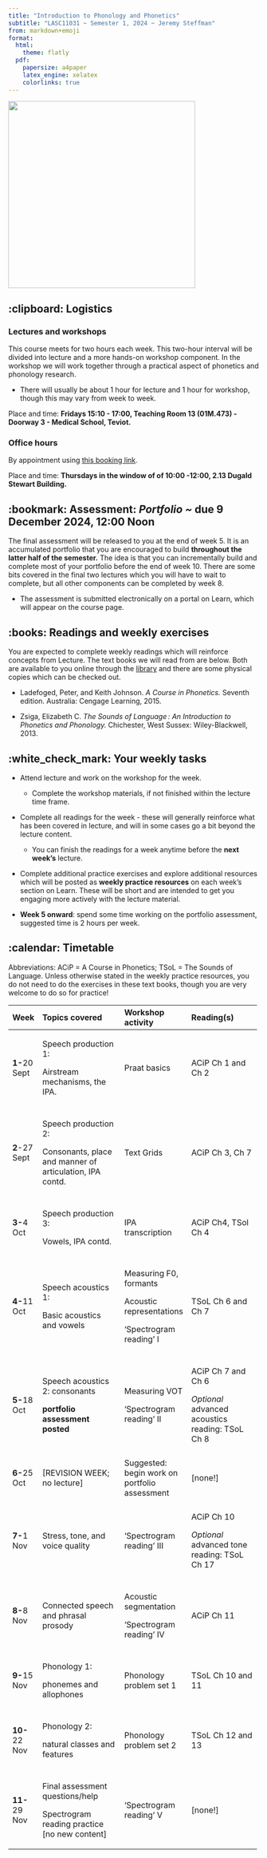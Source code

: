 ```yaml
---
title: "Introduction to Phonology and Phonetics"
subtitle: "LASC11031 ~ Semester 1, 2024 ~ Jeremy Steffman"
from: markdown+emoji
format:
  html:
    theme: flatly
  pdf:  
    papersize: a4paper
    latex_engine: xelatex
    colorlinks: true
---
```


![](images/praat.png){fig-align="center" width="375"}

## :clipboard: Logistics

### Lectures and workshops

This course meets for two hours each week. This two-hour interval will be divided into lecture and a more hands-on workshop component. In the workshop we will work together through a practical aspect of phonetics and phonology research.

-   There will usually be about 1 hour for lecture and 1 hour for workshop, though this may vary from week to week.

Place and time: **Fridays 15:10 - 17:00, Teaching Room 13 (01M.473) - Doorway 3 - Medical School, Teviot.**

### Office hours

By appointment using [this booking link](https://jeremysteffman.youcanbook.me/).

Place and time: **Thursdays in the window of of 10:00 -12:00, 2.13 Dugald Stewart Building.**

## :bookmark: Assessment: *Portfolio* *\~* **due 9 December 2024, 12:00 Noon**

The final assessment will be released to you at the end of week 5. It is an accumulated portfolio that you are encouraged to build **throughout the latter half of the semester.** The idea is that you can incrementally build and complete most of your portfolio before the end of week 10. There are some bits covered in the final two lectures which you will have to wait to complete, but all other components can be completed by week 8.

-   The assessment is submitted electronically on a portal on Learn, which will appear on the course page.

## :books: Readings and weekly exercises

You are expected to complete weekly readings which will reinforce concepts from Lecture. The text books we will read from are below. Both are available to you online through the [library](https://discovered.ed.ac.uk/discovery/search?vid=44UOE_INST:44UOE_VU2) and there are some physical copies which can be checked out.

-   Ladefoged, Peter, and Keith Johnson. *A Course in Phonetics.* Seventh edition. Australia: Cengage Learning, 2015.

-   Zsiga, Elizabeth C. *The Sounds of Language : An Introduction to Phonetics and Phonology.* Chichester, West Sussex: Wiley-Blackwell, 2013.

## :white_check_mark: Your weekly tasks

-   Attend lecture and work on the workshop for the week.

    -   Complete the workshop materials, if not finished within the lecture time frame.

-   Complete all readings for the week - these will generally reinforce what has been covered in lecture, and will in some cases go a bit beyond the lecture content.

    -   You can finish the readings for a week anytime before the **next** **week's** lecture.

-   Complete additional practice exercises and explore additional resources which will be posted as **weekly practice resources** on each week's section on Learn. These will be short and are intended to get you engaging more actively with the lecture material.

-   **Week 5 onward**: spend some time working on the portfolio assessment, suggested time is 2 hours per week.

\newpage

## :calendar: Timetable

Abbreviations: ACiP = A Course in Phonetics; TSoL = The Sounds of Language. Unless otherwise stated in the weekly practice resources, you do not need to do the exercises in these text books, though you are very welcome to do so for practice! 

::: latex
\footnotesize
:::

+---------------+----------------------------------------------------------+-----------------------------------------------+--------------------------------------------------+
| Week          | Topics covered                                           | Workshop activity                             | Reading(s)                                       |
+===============+:=========================================================+:==============================================+:=================================================+
| **1-**20 Sept | Speech production 1:                                     | Praat basics                                  | ACiP Ch 1 and Ch 2                               |
|               |                                                          |                                               |                                                  |
|               | Airstream mechanisms, the IPA.                           |                                               |                                                  |
+---------------+----------------------------------------------------------+-----------------------------------------------+--------------------------------------------------+
|               |                                                          |                                               |                                                  |
+---------------+----------------------------------------------------------+-----------------------------------------------+--------------------------------------------------+
| **2**-27 Sept | Speech production 2:                                     | Text Grids                                    | ACiP Ch 3, Ch 7                                  |
|               |                                                          |                                               |                                                  |
|               | Consonants, place and manner of articulation, IPA contd. |                                               |                                                  |
+---------------+----------------------------------------------------------+-----------------------------------------------+--------------------------------------------------+
|               |                                                          |                                               |                                                  |
+---------------+----------------------------------------------------------+-----------------------------------------------+--------------------------------------------------+
| **3-**4 Oct   | Speech production 3:                                     | IPA transcription                             | ACiP Ch4, TSol Ch 4                              |
|               |                                                          |                                               |                                                  |
|               | Vowels, IPA contd.                                       |                                               |                                                  |
+---------------+----------------------------------------------------------+-----------------------------------------------+--------------------------------------------------+
|               |                                                          |                                               |                                                  |
+---------------+----------------------------------------------------------+-----------------------------------------------+--------------------------------------------------+
| **4-**11 Oct  | Speech acoustics 1:                                      | Measuring F0, formants                        | TSoL Ch 6 and Ch 7                               |
|               |                                                          |                                               |                                                  |
|               | Basic acoustics and vowels                               | Acoustic representations                      |                                                  |
|               |                                                          |                                               |                                                  |
|               |                                                          | 'Spectrogram reading' I                       |                                                  |
+---------------+----------------------------------------------------------+-----------------------------------------------+--------------------------------------------------+
|               |                                                          |                                               |                                                  |
+---------------+----------------------------------------------------------+-----------------------------------------------+--------------------------------------------------+
| **5-**18 Oct  | Speech acoustics 2: consonants                           | Measuring VOT                                 | ACiP Ch 7 and Ch 6                               |
|               |                                                          |                                               |                                                  |
|               | **portfolio assessment posted**                          | 'Spectrogram reading' II                      | *Optional* advanced acoustics reading: TSoL Ch 8 |
+---------------+----------------------------------------------------------+-----------------------------------------------+--------------------------------------------------+
|               |                                                          |                                               |                                                  |
+---------------+----------------------------------------------------------+-----------------------------------------------+--------------------------------------------------+
| **6-**25 Oct  | \[REVISION WEEK; no lecture\]                            | Suggested: begin work on portfolio assessment | \[none!\]                                        |
+---------------+----------------------------------------------------------+-----------------------------------------------+--------------------------------------------------+
|               |                                                          |                                               |                                                  |
+---------------+----------------------------------------------------------+-----------------------------------------------+--------------------------------------------------+
| **7-**1 Nov   | Stress, tone, and voice quality                          | 'Spectrogram reading' III                     | ACiP Ch 10                                       |
|               |                                                          |                                               |                                                  |
|               |                                                          |                                               | *Optional* advanced tone reading: TSoL Ch 17     |
+---------------+----------------------------------------------------------+-----------------------------------------------+--------------------------------------------------+
|               |                                                          |                                               |                                                  |
+---------------+----------------------------------------------------------+-----------------------------------------------+--------------------------------------------------+
| **8-**8 Nov   | Connected speech and phrasal prosody                     | Acoustic segmentation                         | ACiP Ch 11                                       |
|               |                                                          |                                               |                                                  |
|               |                                                          | 'Spectrogram reading' IV                      |                                                  |
+---------------+----------------------------------------------------------+-----------------------------------------------+--------------------------------------------------+
|               |                                                          |                                               |                                                  |
+---------------+----------------------------------------------------------+-----------------------------------------------+--------------------------------------------------+
| **9-**15 Nov  | Phonology 1:                                             | Phonology problem set 1                       | TSoL Ch 10 and 11                                |
|               |                                                          |                                               |                                                  |
|               | phonemes and allophones                                  |                                               |                                                  |
+---------------+----------------------------------------------------------+-----------------------------------------------+--------------------------------------------------+
|               |                                                          |                                               |                                                  |
+---------------+----------------------------------------------------------+-----------------------------------------------+--------------------------------------------------+
| **10-**22 Nov | Phonology 2:                                             | Phonology problem set 2                       | TSoL Ch 12 and 13                                |
|               |                                                          |                                               |                                                  |
|               | natural classes and features                             |                                               |                                                  |
+---------------+----------------------------------------------------------+-----------------------------------------------+--------------------------------------------------+
|               |                                                          |                                               |                                                  |
+---------------+----------------------------------------------------------+-----------------------------------------------+--------------------------------------------------+
| **11-**29 Nov | Final assessment questions/help                          | 'Spectrogram reading' V                       | \[none!\]                                        |
|               |                                                          |                                               |                                                  |
|               | Spectrogram reading practice \[no new content\]          |                                               |                                                  |
+---------------+----------------------------------------------------------+-----------------------------------------------+--------------------------------------------------+

::: latex
\normalsize
:::

## 
